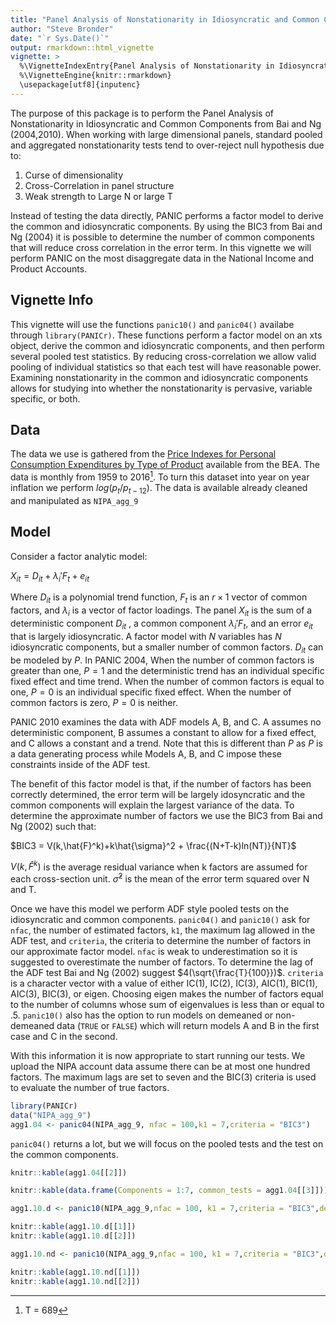 ```yaml
---
title: "Panel Analysis of Nonstationarity in Idiosyncratic and Common Components"
author: "Steve Bronder"
date: "`r Sys.Date()`"
output: rmarkdown::html_vignette
vignette: >
  %\VignetteIndexEntry{Panel Analysis of Nonstationarity in Idiosyncratic and Common Components}
  %\VignetteEngine{knitr::rmarkdown}
  \usepackage[utf8]{inputenc}
---
```



The purpose of this package is to perform the Panel Analysis of Nonstationarity in Idiosyncratic and Common Components from Bai and Ng (2004,2010). When working with large dimensional panels, standard pooled and aggregated nonstationarity tests tend to over-reject null hypothesis due to:

1. Curse of dimensionality
2. Cross-Correlation in panel structure
3. Weak strength to Large N or large T

Instead of testing the data directly, PANIC performs a factor model to derive the common and idiosyncratic components. By using the BIC3 from Bai and Ng (2004) it is possible to determine the number of common components that will reduce cross correlation in the error term. In this vignette we will perform PANIC on the most disaggregate data in the National Income and Product Accounts.

## Vignette Info

This vignette will use the functions `panic10()` and `panic04()` availabe through `library(PANICr)`. These functions perform a factor model on an xts object, derive the common and idiosyncratic components, and then perform several pooled test statistics. By reducing cross-correlation we allow valid pooling of individual statistics so that each test will have reasonable power. Examining nonstationarity in the common and idiosyncratic components allows for studying into whether the nonstationarity is pervasive, variable specific, or both.

## Data

The data we use is gathered from the [Price Indexes for Personal Consumption Expenditures by Type of Product](http://www.bea.gov/iTable/iTableHtml.cfm?reqid=12&step=3&isuri=1&1203=16) available from the BEA. The data is monthly from 1959 to 2016^[ T = 689].  To turn this dataset into year on year inflation we perform $log(p_{t}/p_{t-12})$. The data is available already cleaned and manipulated as `NIPA_agg_9`

## Model

Consider a factor analytic model:

$X_{it} = D_{it} + \lambda_{i}' F_{t} + e_{it}$

Where $D_{it}$ is a polynomial trend function, $F_{t}$ is an $r\times{1}$ vector of common factors, and $\lambda_{i}$ is a vector of factor loadings. The panel $X_{it}$ is the sum of a deterministic component $D_{it}$ , a common component $\lambda_{i}' F_{t}$, and an error $e_{it}$ that is largely idiosyncratic. A factor model with $N$ variables has $N$ idiosyncratic components, but a smaller number of common factors. $D_{it}$ can be modeled by $P$. In PANIC 2004, When the number of common factors is greater than one, $P=1$ and the deterministic trend has an individual specific fixed effect and time trend. When the number of common factors is equal to one, $P=0$ is an individual specific fixed effect. When the number of common factors is zero, $P=0$ is neither. 

PANIC 2010 examines the data with ADF models A, B, and C. A assumes no deterministic component, B assumes a constant to allow for a fixed effect, and C allows a constant and a trend. Note that this is different than $P$ as $P$ is a data generating process while Models A, B, and C impose these constraints inside of the ADF test.

The benefit of this factor model is that, if the number of factors has been correctly determined, the error term will be largely idosyncratic and the common components will explain the largest variance of the data. To determine the approximate number of factors we use the BIC3 from Bai and Ng (2002) such that:

$BIC3 = V(k,\hat{F}^k)+k\hat{\sigma}^2 + \frac{(N+T-k)ln(NT)}{NT}$

$V(k,\hat{F}^k)$ is the average residual   variance when k factors are assumed for each cross-section unit. $\hat{\sigma}^2$ is the mean of the error term squared over N and T.

Once we have this model we perform ADF style pooled tests on the idiosyncratic and common components. `panic04()` and `panic10()` ask for `nfac`, the number of estimated factors, `k1`, the maximum lag allowed in the ADF test, and `criteria`, the criteria to determine the number of factors in our approximate factor model. `nfac` is weak to underestimation so it is suggested to overestimate the number of factors.  To determine the lag of the ADF test Bai and Ng (2002) suggest $4(\sqrt{\frac{T}{100}})$. `criteria` is a character vector with a value of either IC(1), IC(2), IC(3), AIC(1), BIC(1), AIC(3), BIC(3), or eigen. Choosing eigen makes the number of factors equal to the number of columns whose sum of eigenvalues is less than or equal to .5. `panic10()` also has the option to run models on demeaned or non-demeaned data (`TRUE` or `FALSE`) which will return models A and B in the first case and C in the second.

With this information it is now appropriate to start running our tests. We upload the NIPA account data assume there can be at most one hundred factors. The maximum lags are set to seven and the BIC(3) criteria is used to evaluate the number of true factors. 

```r

library(PANICr)
data("NIPA_agg_9")
agg1.04 <- panic04(NIPA_agg_9, nfac = 100,k1 = 7,criteria = "BIC3")
```

`panic04()` returns a lot, but we will focus on the pooled tests and the test on the common components.
```r
knitr::kable(agg1.04[[2]])

knitr::kable(data.frame(Components = 1:7, common_tests = agg1.04[[3]]))
```


```r
agg1.10.d <- panic10(NIPA_agg_9,nfac = 100, k1 = 7,criteria = "BIC3",demean = TRUE)
```

```r
knitr::kable(agg1.10.d[[1]])
knitr::kable(agg1.10.d[[2]])
```

```r
agg1.10.nd <- panic10(NIPA_agg_9,nfac = 100, k1 = 7,criteria = "BIC3",demean = FALSE)
```

```r
knitr::kable(agg1.10.nd[[1]])
knitr::kable(agg1.10.nd[[2]])
```


